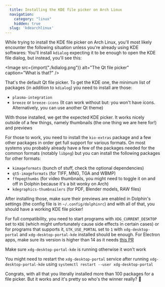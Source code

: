 ```yaml
---
  title: Installing the KDE file picker on Arch Linux
  navigation:
    category: "linux"
    hidden: true
  slug: 'kdearchlinux'
---
```


While trying to install the KDE file picker on Arch Linux, you'll most likely encounter the following situation unless you're already using KDE softwares: You'll install `kdialog` expecting it to be enough to open the KDE file dialog, but instead, you'll see this:

<Image src={import("./kdialog.png")} alt="The Qt file picker" caption="What is that?" />

That's the default Qt file picker. To get the KDE one, the minimum list of packages (in addition to `kdialog`) you need to install are those:

- `plasma-integration`
- `breeze` or `breeze-icons` (It can work without but: you won't have icons. Alternatively, you can use another Qt theme)

With those installed, we get the expected KDE picker. It works nicely outside of a few things, namely thumbnails (the one thing we are here for!) and previews

For those to work, you need to install the `kio-extras` package and a few other packages in order get full support for various formats. On most systems you probably already have a few of the packages needed for the common formats (notably `libpng`) but you can install the following packages for other formats:

- `kimageformats` (bunch of stuff, check the optional dependencies)
- `qt5-imageformats` (for TIFF, MNG, TGA and WBMP)
- `ffmpegthumbs` (for video thumbnails, you might need to toggle it on and off in Dolphin because it's a bit wonky on Arch)
- `kdegraphics-thumbnailers` (for PDF, Blender models, RAW files)

After installing those, make sure their previews are enabled in Dolphin's settings (the config file is in `~/.config/dolphinrc`) and with all of that, you should have a working KDE file picker!

For full compatibility, you need to start programs with `XDG_CURRENT_DESKTOP` set to `KDE` (which might unfortunately cause side effects in certain cases) or for programs that supports it, `GTK_USE_PORTAL` set to `1` with `xdg-desktop-portal` and `xdg-desktop-portal-kde` installed should be enough. For Electron apps, make sure its version is higher than 14 as it needs [this PR](https://github.com/electron/electron/pull/19159)

Make sure `xdg-desktop-portal-kde` is running otherwise it won't work

You might need to restart the `xdg-desktop-portal` service after running `xdg-desktop-portal-kde` using `systemctl restart --user xdg-desktop-portal`

Congrats, with all that you literally installed more than 100 packages for a file picker. But it works and it's pretty so who's the winner really? 🥲
